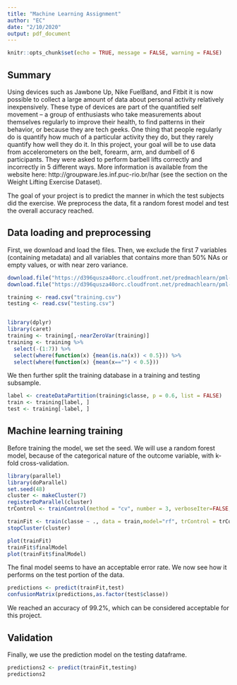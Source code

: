 ```yaml
---
title: "Machine Learning Assignment"
author: "EC"
date: "2/10/2020"
output: pdf_document
---
```


```r
knitr::opts_chunk$set(echo = TRUE, message = FALSE, warning = FALSE)
```

## Summary
Using devices such as Jawbone Up, Nike FuelBand, and Fitbit it is now possible to collect a large amount of data about personal activity relatively inexpensively. These type of devices are part of the quantified self movement – a group of enthusiasts who take measurements about themselves regularly to improve their health, to find patterns in their behavior, or because they are tech geeks. One thing that people regularly do is quantify how much of a particular activity they do, but they rarely quantify how well they do it. In this project, your goal will be to use data from accelerometers on the belt, forearm, arm, and dumbell of 6 participants. They were asked to perform barbell lifts correctly and incorrectly in 5 different ways. More information is available from the website here: http://groupware.les.inf.puc-rio.br/har (see the section on the Weight Lifting Exercise Dataset).

The goal of your project is to predict the manner in which the test subjects did the exercise. We preprocess the data, fit a random forest model and test the overall accuracy reached.

## Data loading and preprocessing

First, we download and load the files. Then, we exclude the first 7 variables (containing metadata) and all variables that contains more than 50% NAs or empty values, or with near zero variance.

```r
download.file("https://d396qusza40orc.cloudfront.net/predmachlearn/pml-training.csv", "training.csv",method="curl")
download.file("https://d396qusza40orc.cloudfront.net/predmachlearn/pml-testing.csv", "testing.csv",method="curl")

training <- read.csv("training.csv")
testing <- read.csv("testing.csv")


library(dplyr)
library(caret)
training <- training[,-nearZeroVar(training)]
training <- training %>%
  select(-(1:7)) %>%
  select(where(function(x) {mean(is.na(x)) < 0.5})) %>%
  select(where(function(x) {mean(x=="") < 0.5}))
```

We then further split the training database in a training and testing subsample.
```r
label <- createDataPartition(training$classe, p = 0.6, list = FALSE)
train <- training[label, ]
test <- training[-label, ]
```



## Machine learning training

Before training the model, we set the seed. We will use a random forest model, because of the categorical nature of the outcome variable, with k-fold cross-validation.

```r
library(parallel)
library(doParallel)
set.seed(48)
cluster <- makeCluster(7)
registerDoParallel(cluster)
trControl <- trainControl(method = "cv", number = 3, verboseIter=FALSE, allowParallel = TRUE)

trainFit <- train(classe ~ ., data = train,model="rf", trControl = trControl)
stopCluster(cluster)
```

```r
plot(trainFit)
trainFit$finalModel
plot(trainFit$finalModel)
```
The final model seems to have an acceptable error rate. We now see how it performs on the test portion of the data.

```r
predictions <- predict(trainFit,test)
confusionMatrix(predictions,as.factor(test$classe))
```
We reached an accuracy of 99.2%, which can be considered acceptable for this project.

## Validation

Finally, we use the prediction model on the testing dataframe.

```r
predictions2 <- predict(trainFit,testing)
predictions2
```




